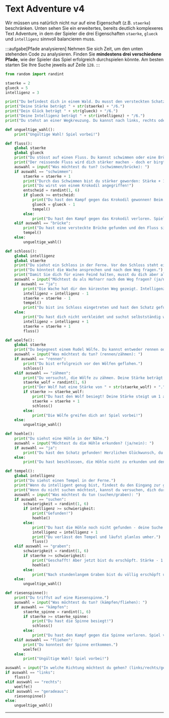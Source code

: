 # Text Adventure v4
Wir müssen uns natürlich nicht nur auf eine Eigenschaft (z.B. `staerke`) beschränken. Unten sehen Sie ein erweitertes, bereits deutlich komplexeres Text Adventure, in dem der Spieler die drei Eigenschaften `staerke`, `glueck` und `intelligenz` sinnvoll balancieren muss.

:::aufgabe[Pfade analysieren]
Nehmen Sie sich Zeit, um den unten stehenden Code zu analysieren. Finden Sie **mindestens drei verschiedene Pfade**, wie der Spieler das Spiel erfolgreich durchspielen könnte. Am besten starten Sie Ihre Suche jeweils auf Zeile `128`.
:::

```python showLineNumbers
from random import randint

staerke = 2
glueck = 5
intelligenz = 3

print("Du befindest dich in einem Wald. Du musst den versteckten Schatz finden.")
print("Deine Stärke beträgt " + str(staerke) + "/6.")
print("Dein Glück beträgt " + str(glueck) + "/6.")
print("Deine Intelligenz beträgt " + str(intelligenz) + "/6.")
print("Du stehst an einer Wegkreuzung. Du kannst nach links, rechts oder geradeaus gehen.")

def ungueltige_wahl():
    print("Ungültige Wahl! Spiel vorbei!")

def fluss():
    global staerke
    global glueck
    print("Du stösst auf einen Fluss. Du kannst schwimmen oder eine Brücke finden.")
    print("Der reissende Fluss wird dich stärker machen - doch er birgt auch Gefahren. Willst du dein Glück herausfordern?")
    auswahl = input("Was möchtest du tun? (schwimmen/brücke): ")
    if auswahl == "schwimmen":
        staerke = staerke + 1
        print("Durch das Schwimmen bist du stärker geworden: Stärke + 1")
        print("Du wirst von einem Krokodil angegriffen!")
        entscheid = randint(1, 6)
        if glueck >= entscheid:
            print("Du hast den Kampf gegen das Krokodil gewonnen! Beim nächsten Mal hast du vielleicht nicht mehr so viel Glück...")
            glueck = glueck - 1
            tempel()
        else:
            print("Du hast den Kampf gegen das Krokodil verloren. Spiel vorbei!")
    elif auswahl == "brücke":
        print("Du hast eine versteckte Brücke gefunden und den Fluss sicher überquert.")
        tempel()
    else:
        ungueltige_wahl()

def schloss():
    global intelligenz
    global staerke
    print("Du siehst ein Schloss in der Ferne. Vor den Schloss steht eine Wache.")
    print("Du könntest die Wache ansprechen und nach dem Weg fragen.")
    print("Damit Sie dich für einen Feind halten, musst du dich aber als Hofnarr verkleiden. Dadurch sinken deine Intelligenz und Stärke.")
    auswahl = input("Möchtest du als Hofnarr nach dem Weg fragen? (ja/nein): ")
    if auswahl == "ja":
        print("Die Wache hat dir den kürzesten Weg gezeigt. Intelligenz und Stärke - 1.")
        intelligenz = intelligenz - 1
        staerke = staerke - 1
        tempel()
        print("Du bist ins Schloss eingetreten und hast den Schatz gefunden! Herzlichen Glückwunsch, du gewinnst!")
    else:
        print("Du hast dich nicht verkleidet und suchst selbstständig weiter. Intelligenz und Stärke + 1.")
        intelligenz = intelligenz + 1
        staerke = staerke + 1
        fluss()

def woelfe():
    global staerke
    print("Du begegnest einem Rudel Wölfe. Du kannst entweder rennen oder versuchen, sie zu zähmen.")
    auswahl = input("Was möchtest du tun? (rennen/zähmen): ")
    if auswahl == "rennen":
        print("Du bist erfolgreich vor den Wölfen geflohen.")
        schloss()
    elif auswahl == "zähmen":
        print("Du versuchst, die Wölfe zu zähmen. Deine Stärke beträgt " + str(staerke) + "/6.")
        staerke_wolf = randint(1, 6)
        print("Der Wolf hat eine Stärke von " + str(staerke_wolf) + ".")
        if staerke >= staerke_wolf:
            print("Du hast den Wolf besiegt! Deine Stärke steigt um 1 an.")
            staerke = staerke + 1
            schloss()
        else:
            print("Die Wölfe greifen dich an! Spiel vorbei!")
    else:
        ungueltige_wahl()

def hoehle():
    print("Du siehst eine Höhle in der Nähe.")
    auswahl = input("Möchtest du die Höhle erkunden? (ja/nein): ")
    if auswahl == "ja":
        print("Du hast den Schatz gefunden! Herzlichen Glückwunsch, du gewinnst!")
    else:
        print("Du hast beschlossen, die Höhle nicht zu erkunden und den Schatz verpasst. Spiel vorbei!")

def tempel():
    global intelligenz
    print("Du siehst einen Tempel in der Ferne.")
    print("Wenn du intelligent genug bist, findest du den Eingang zur geheimen Höhle.")
    print("Wenn du nicht suchen möchtest, kannst du versuchen, dich durch den Boden hindurch zu graben.")
    auswahl = input("Was möchtest du tun (suchen/graben): ")
    if auswahl == "suchen":
        schwierigkeit = randint(1, 6)
        if intelligenz >= schwierigkeit:
            print("Gefunden!")
            hoehle()
        else:
            print("Du hast die Höhle noch nicht gefunden - deine Suche hat dich aber intelligenter gemacht.")
            intelligenz = intelligenz + 1
            print("Du verlässt den Tempel und läufst planlos umher.")
            fluss()
    elif auswahl == "graben":
        schwierigkeit = randint(1, 6)
        if staerke >= schwierigkeit:
            print("Geschafft! Aber jetzt bist du erschöpft. Stärke - 1.")
            hoehle()
        else:
            print("Nach stundenlangem Graben bist du völlig erschöpft und kannst nicht mehr. Spiel vorbei!")
    else:
        ungueltige_wahl()

def riesenspinne():
    print("Du triffst auf eine Riesenspinne.")
    auswahl = input("Was möchtest du tun? (kämpfen/fliehen): ")
    if auswahl == "kämpfen":
        staerke_spinne = randint(1, 6)
        if staerke >= staerke_spinne:
            print("Du hast die Spinne besiegt!")
            schloss()
        else:
            print("Du hast den Kampf gegen die Spinne verloren. Spiel vorbei!")
    elif auswahl == "fliehen":
        print("Du konntest der Spinne entkommen.")
        woelfe()
    else:
        print("Ungültige Wahl! Spiel vorbei!")

auswahl = input("In welche Richtung möchtest du gehen? (links/rechts/geradeaus): ")
if auswahl == "links":
    fluss()
elif auswahl == "rechts":
    woelfe()
elif auswahl == "geradeaus":
    riesenspinne()
else:
    ungueltige_wahl()
```

---
